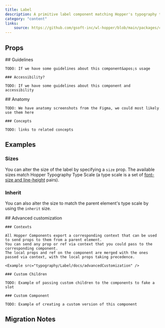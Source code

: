 ```yaml
---
title: Label
description: A primitive label component matching Hopper's typography type scale.
category: "content"
links:
    source: https://github.com/gsoft-inc/wl-hopper/blob/main/packages/components/src/typography/Label/src/label.tsx
---
```

<Example src="typography/Label/docs/preview" isOpen />

## Props

<PropTable component="Label" />

<FeatureFlag flag="next">
    ## Guidelines

    TODO: If we have some guidelines about this component&apos;s usage

    ### Accessibility?

    TODO: If we have some guidelines about this component and accessibility
</FeatureFlag>

<FeatureFlag flag="rc">
    ## Anatomy

    TODO: We have anatomy screenshots from the Figma, we could most likely use them here

    ### Concepts

    TODO: links to related concepts
</FeatureFlag>

## Examples

### Sizes
You can alter the size of the label by specifying a `size` prop.
The available sizes match Hopper Typography Type Scale (a type scale is a set of [font-size and line-height](https://hopper.workleap.design/tokens/semantic/typography#body) pairs).

<Example src="typography/Label/docs/sizes" />

### Inherit
You can also alter the size to match the parent element's type scale by using the `inherit` size.

<Example src="typography/Label/docs/inherit" />

<FeatureFlag flag="next">
    ## Advanced customization

    ### Contexts
    
    All Hopper Components export a corresponding context that can be used to send props to them from a parent element.
    You can send any prop or ref via context that you could pass to the corresponding component.
    The local props and ref on the component are merged with the ones passed via context, with the local props taking precedence.

    <Example src="typography/Label/docs/advancedCustomization" />

    ### Custom Children

    TODO: Example of passing custom children to the components to fake a slot

    ### Custom Component

    TODO: Example of creating a custom version of this component
</FeatureFlag>


## Migration Notes

<MigrateGuide src="typography/Label/docs/migration-notes" />
